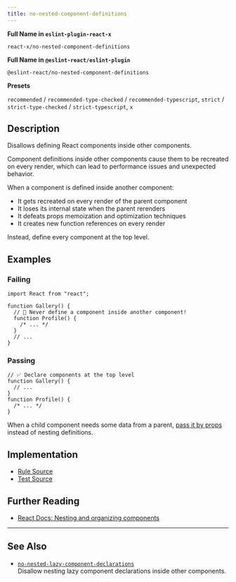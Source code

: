 ```yaml
---
title: no-nested-component-definitions
---
```


**Full Name in `eslint-plugin-react-x`**

```plain copy
react-x/no-nested-component-definitions
```

**Full Name in `@eslint-react/eslint-plugin`**

```plain copy
@eslint-react/no-nested-component-definitions
```

**Presets**

`recommended` / `recommended-type-checked` / `recommended-typescript`, `strict` / `strict-type-checked` / `strict-typescript`, `x`
## Description

Disallows defining React components inside other components.

Component definitions inside other components cause them to be recreated on every render, which can lead to performance issues and unexpected behavior.

When a component is defined inside another component:

- It gets recreated on every render of the parent component
- It loses its internal state when the parent rerenders
- It defeats props memoization and optimization techniques
- It creates new function references on every render

Instead, define every component at the top level.

## Examples

### Failing

```tsx
import React from "react";

function Gallery() {
  // 🔴 Never define a component inside another component!
  function Profile() {
    /* ... */
  }
  // ...
}
```

### Passing

```tsx
// ✅ Declare components at the top level
function Gallery() {
  // ...
}
function Profile() {
  /* ... */
}
```

When a child component needs some data from a parent, [pass it by props](https://react.dev/learn/passing-props-to-a-component) instead of nesting definitions.

## Implementation

- [Rule Source](https://github.com/Rel1cx/eslint-react/tree/main/packages/plugins/eslint-plugin-react-x/src/rules/no-nested-component-definitions.ts)
- [Test Source](https://github.com/Rel1cx/eslint-react/tree/main/packages/plugins/eslint-plugin-react-x/src/rules/no-nested-component-definitions.spec.ts)

## Further Reading

- [React Docs: Nesting and organizing components](https://react.dev/learn/your-first-component#nesting-and-organizing-components)

---

## See Also

- [`no-nested-lazy-component-declarations`](./no-nested-lazy-component-declarations)\
  Disallow nesting lazy component declarations inside other components.
